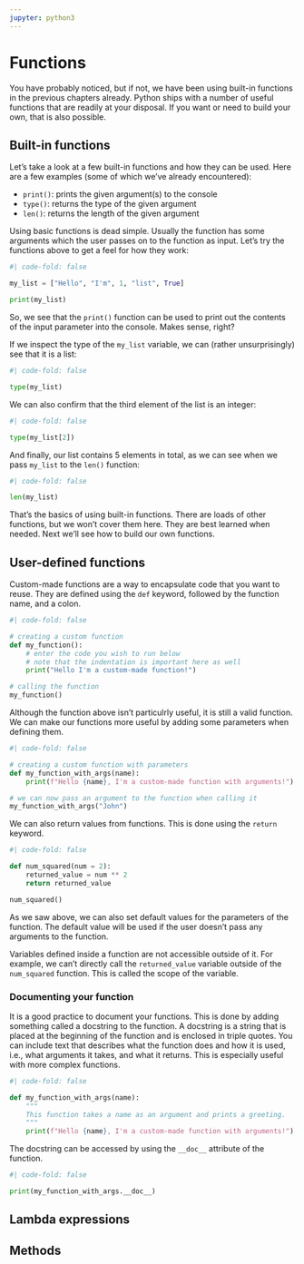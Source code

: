 ```yaml
---
jupyter: python3
---
```


# Functions

You have probably noticed, but if not, we have been using built-in functions in the previous chapters already. Python ships with a number of useful functions that are readily at your disposal. If you want or need to build your own, that is also possible. 

## Built-in functions

Let's take a look at a few built-in functions and how they can be used. Here are a few examples (some of which we've already encountered):

- `print()`: prints the given argument(s) to the console
- `type()`: returns the type of the given argument
- `len()`: returns the length of the given argument

Using basic functions is dead simple. Usually the function has some arguments which the user passes on to the function as input. Let's try the functions above to get a feel for how they work:

```python
#| code-fold: false

my_list = ["Hello", "I'm", 1, "list", True]

print(my_list)
```

So, we see that the `print()` function can be used to print out the contents of the input parameter into the console. Makes sense, right?

If we inspect the type of the `my_list` variable, we can (rather unsurprisingly) see that it is a list:

```python
#| code-fold: false

type(my_list)
```

We can also confirm that the third element of the list is an integer:

```python
#| code-fold: false

type(my_list[2])
```

And finally, our list contains 5 elements in total, as we can see when we pass `my_list` to the `len()` function:

```python
#| code-fold: false

len(my_list)
```

That's the basics of using built-in functions. There are loads of other functions, but we won't cover them here. They are best learned when needed. Next we'll see how to build our own functions.

## User-defined functions

Custom-made functions are a way to encapsulate code that you want to reuse. They are defined using the `def` keyword, followed by the function name, and a colon. 

```python
#| code-fold: false

# creating a custom function
def my_function():
    # enter the code you wish to run below
    # note that the indentation is important here as well
    print("Hello I'm a custom-made function!")

# calling the function
my_function()
```

Although the function above isn't particulrly useful, it is still a valid function. We can make our functions more useful by adding some parameters when defining them.

```python
#| code-fold: false

# creating a custom function with parameters
def my_function_with_args(name):
    print(f"Hello {name}, I'm a custom-made function with arguments!")

# we can now pass an argument to the function when calling it
my_function_with_args("John")
```

We can also return values from functions. This is done using the `return` keyword.

```python
#| code-fold: false

def num_squared(num = 2):
    returned_value = num ** 2
    return returned_value

num_squared()
```	

As we saw above, we can also set default values for the parameters of the function. The default value will be used if the user doesn't pass any arguments to the function.

:::{.callout-note}
Variables defined inside a function are not accessible outside of it. For example, we can't directly call the `returned_value` variable outside of the `num_squared` function.
This is called the scope of the variable.
:::

### Documenting your function

It is a good practice to document your functions. This is done by adding something called a docstring to the function. A docstring is a string that is placed at the beginning of the function and is enclosed in triple quotes. You can include text that describes what the function does and how it is used, i.e., what arguments it takes, and what it returns. This is especially useful with more complex functions.

```python
#| code-fold: false

def my_function_with_args(name):
    """
    This function takes a name as an argument and prints a greeting.
    """
    print(f"Hello {name}, I'm a custom-made function with arguments!")

```	

The docstring can be accessed by using the `__doc__` attribute of the function.

```python
#| code-fold: false

print(my_function_with_args.__doc__)
```

## Lambda expressions

## Methods
